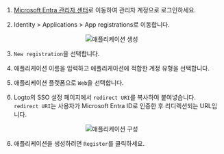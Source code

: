 
1. [Microsoft Entra 관리자 센터](https://entra.microsoft.com/)로 이동하여 관리자 계정으로 로그인하세요.

2. Identity > Applications > App registrations로 이동합니다.

<center>
  <img src={createApplication} alt="애플리케이션 생성" />
</center>

3. `New registration`을 선택합니다.

4. 애플리케이션 이름을 입력하고 애플리케이션에 적합한 계정 유형을 선택합니다.

5. 애플리케이션 플랫폼으로 `Web`을 선택합니다.

6. Logto의 SSO 설정 페이지에서 `redirect URI`를 복사하여 붙여넣습니다. `redirect URI`는 사용자가 Microsoft Entra ID로 인증한 후 리디렉션되는 URL입니다.

<center>
  <img src={configApplication} alt="애플리케이션 구성" />
</center>

6. 애플리케이션을 생성하려면 `Register`를 클릭하세요.
